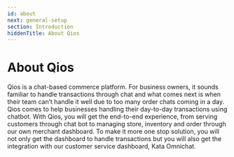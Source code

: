 ```yaml
---
id: about
next: general-setup
section: Introduction
hiddenTitle: About Qios
---
```


<ImageWrapper>
  <NextImage
    src="/assets/images/products/qios/image0.webp"
    alt="Qios Illustration"
    layout="responsive"
    naturalWidth={2106}
    naturalHeight={1278}
  />
</ImageWrapper>

# About Qios

Qios is a chat-based commerce platform. For business owners, it sounds familiar to handle transactions through chat and what comes next is when their team can’t handle it well due to too many order chats coming in a day. Qios comes to help businesses handling their day-to-day transactions using chatbot. With Qios, you will get the end-to-end experience, from serving customers through chat bot to managing store, inventory and order through our own merchant dashboard. To make it more one stop solution, you will not only get the dashboard to handle transactions but you will also get the integration with our customer service dashboard, Kata Omnichat.
